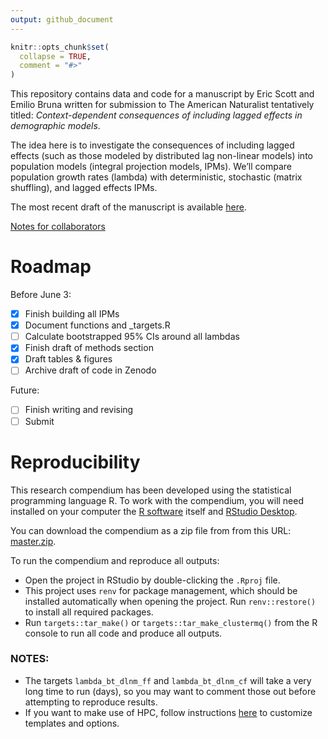 ```yaml
---
output: github_document
---
```


<!-- README.md is generated from README.Rmd. Please edit that file -->

```r
knitr::opts_chunk$set(
  collapse = TRUE,
  comment = "#>"
)
```

<!-- badges: start -->

<!-- DOI badges go here -->

<!-- badges: end -->

This repository contains data and code for a manuscript by Eric Scott and Emilio Bruna written for submission to The American Naturalist tentatively titled: *Context-dependent consequences of including lagged effects in demographic models*.

The idea here is to investigate the consequences of including lagged effects (such as those modeled by distributed lag non-linear models) into population models (integral projection models, IPMs).
We'll compare population growth rates (lambda) with deterministic, stochastic (matrix shuffling), and lagged effects IPMs.

The most recent draft of the manuscript is available [here](https://brunalab.github.io/lagged-ipms/paper.html).

[Notes for collaborators](https://brunalab.github.io/lagged-ipms/notes/index.html)

# Roadmap

Before June 3:

-   [x] Finish building all IPMs
-   [x] Document functions and \_targets.R
-   [ ] Calculate bootstrapped 95% CIs around all lambdas
-   [x] Finish draft of methods section
-   [x] Draft tables & figures
-   [ ] Archive draft of code in Zenodo

Future:

-   [ ] Finish writing and revising
-   [ ] Submit

# Reproducibility

This research compendium has been developed using the statistical programming language R.
To work with the compendium, you will need installed on your computer the [R software](https://cloud.r-project.org/) itself and [RStudio Desktop](https://rstudio.com/products/rstudio/download/).

You can download the compendium as a zip file from from this URL: [master.zip](/archive/master.zip).

To run the compendium and reproduce all outputs:

-   Open the project in RStudio by double-clicking the `.Rproj` file.
-   This project uses `renv` for package management, which should be installed automatically when opening the project. Run `renv::restore()` to install all required packages.
-   Run `targets::tar_make()` or `targets::tar_make_clustermq()` from the R console to run all code and produce all outputs.

### NOTES:

-   The targets `lambda_bt_dlnm_ff` and `lambda_bt_dlnm_cf` will take a very long time to run (days), so you may want to comment those out before attempting to reproduce results.
-   If you want to make use of HPC, follow instructions [here](https://github.com/BrunaLab/hipergator-targets-ssh) to customize templates and options.
